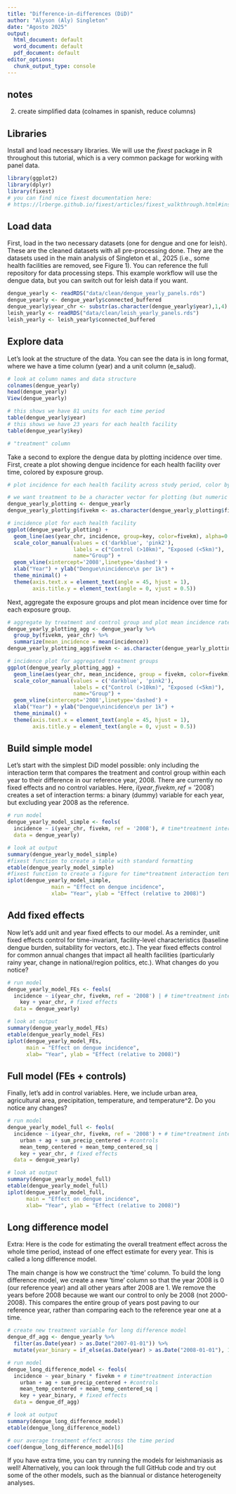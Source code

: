 ```yaml
---
title: "Difference-in-differences (DiD)"
author: "Alyson (Aly) Singleton"
date: "Agosto 2025"
output:
  html_document: default
  word_document: default
  pdf_document: default
editor_options: 
  chunk_output_type: console
---
```


## notes
2. create simplified data (colnames in spanish, reduce columns)

## Libraries

Install and load necessary libraries. We will use the _fixest_ package in R throughout this tutorial, which is a very common package for working with panel data.

```r
library(ggplot2)
library(dplyr)
library(fixest)
# you can find nice fixest documentation here:
# https://lrberge.github.io/fixest/articles/fixest_walkthrough.html#instrumental-variables    
```

## Load data

First, load in the two necessary datasets (one for dengue and one for leish). These are the cleaned datasets with all pre-processing done. They are the datasets used in the main analysis of Singleton et al., 2025 (i.e., some health facilities are removed, see Figure 1). You can reference the full repository for data processing steps. This example workflow will use the dengue data, but you can switch out for leish data if you want.

```r
dengue_yearly <- readRDS("data/clean/dengue_yearly_panels.rds")
dengue_yearly <- dengue_yearly$connected_buffered
dengue_yearly$year_chr <- substr(as.character(dengue_yearly$year),1,4)
leish_yearly <- readRDS("data/clean/leish_yearly_panels.rds")
leish_yearly <- leish_yearly$connected_buffered
```

## Explore data

Let's look at the structure of the data. You can see the data is in long format, where we have a time column (year) and a unit column (e_salud).  

```r
# look at column names and data structure
colnames(dengue_yearly)
head(dengue_yearly)
View(dengue_yearly)

# this shows we have 81 units for each time period
table(dengue_yearly$year)
# this shows we have 23 years for each health facility
table(dengue_yearly$key)

# "treatment" column

```

Take a second to explore the dengue data by plotting incidence over time. First, create a plot showing dengue incidence for each health facility over time, colored by exposure group.

```r
# plot incidence for each health facility across study period, color by treatment (<5km) and control (>10km)

# we want treatment to be a character vector for plotting (but numeric for running the models)
dengue_yearly_plotting <- dengue_yearly
dengue_yearly_plotting$fivekm <- as.character(dengue_yearly_plotting$fivekm) 

# incidence plot for each health facility
ggplot(dengue_yearly_plotting) +
  geom_line(aes(year_chr, incidence, group=key, color=fivekm), alpha=0.7) +
  scale_color_manual(values = c('darkblue', 'pink2'), 
                     labels = c("Control (>10km)", "Exposed (<5km)"), 
                     name="Group") +
  geom_vline(xintercept='2008',linetype='dashed') +
  xlab("Year") + ylab("Dengue\nincidence\n per 1k") +
  theme_minimal() +
  theme(axis.text.x = element_text(angle = 45, hjust = 1),
        axis.title.y = element_text(angle = 0, vjust = 0.5))
```

Next, aggregate the exposure groups and plot mean incidence over time for each exposure group.

```r
# aggregate by treatment and control group and plot mean incidence rates across the study period
dengue_yearly_plotting_agg <- dengue_yearly %>%
  group_by(fivekm, year_chr) %>%
  summarize(mean_incidence = mean(incidence))
dengue_yearly_plotting_agg$fivekm <- as.character(dengue_yearly_plotting_agg$fivekm)

# incidence plot for aggregated treatment groups
ggplot(dengue_yearly_plotting_agg) +
  geom_line(aes(year_chr, mean_incidence, group = fivekm, color=fivekm)) +
  scale_color_manual(values = c('darkblue', 'pink2'),
                     labels = c("Control (>10km)", "Exposed (<5km)"), 
                     name="Group") +
  geom_vline(xintercept='2008',linetype='dashed') +
  xlab("Year") + ylab("Dengue\nincidence\n per 1k") +
  theme_minimal() +
  theme(axis.text.x = element_text(angle = 45, hjust = 1),
        axis.title.y = element_text(angle = 0, vjust = 0.5))
```

## Build simple model

Let's start with the simplest DiD model possible: only including the interaction term that compares the treatment and control group within each year to their difference in our reference year, 2008. There are currently no fixed effects and no control variables. Here, $i(year, fivekm, ref = '2008')$ creates a set of interaction terms: a binary (dummy) variable for each year, but excluding year 2008 as the reference.

```r
# run model
dengue_yearly_model_simple <- feols(
  incidence ~ i(year_chr, fivekm, ref = '2008'), # time*treatment interaction
  data = dengue_yearly)

# look at output
summary(dengue_yearly_model_simple)
#fixest function to create a table with standard formatting
etable(dengue_yearly_model_simple) 
#fixest function to create a figure for time*treatment interaction terms
iplot(dengue_yearly_model_simple, 
              main = "Effect on dengue incidence",
              xlab= "Year", ylab = "Effect (relative to 2008)")
```

## Add fixed effects

Now let's add unit and year fixed effects to our model. As a reminder, unit fixed effects control for time-invariant, facility-level characteristics (baseline dengue burden, suitability for vectors, etc.). The year fixed effects control for common annual changes that impact all health facilities (particularly rainy year, change in national/region politics, etc.). What changes do you notice?

```r
# run model
dengue_yearly_model_FEs <- feols(
  incidence ~ i(year_chr, fivekm, ref = '2008') | # time*treatment interaction
    key + year_chr, # fixed effects
  data = dengue_yearly)

# look at output
summary(dengue_yearly_model_FEs)
etable(dengue_yearly_model_FEs)
iplot(dengue_yearly_model_FEs, 
      main = "Effect on dengue incidence",
      xlab= "Year", ylab = "Effect (relative to 2008)")
```

## Full model (FEs + controls)

Finally, let's add in control variables. Here, we include urban area, agricultural area, precipitation, temperature, and temperature^2. Do you notice any changes?

```r
# run model
dengue_yearly_model_full <- feols(
  incidence ~ i(year_chr, fivekm, ref = '2008') + # time*treatment interaction
    urban + ag + sum_precip_centered + #controls
    mean_temp_centered + mean_temp_centered_sq | 
    key + year_chr, # fixed effects
  data = dengue_yearly)

# look at output
summary(dengue_yearly_model_full)
etable(dengue_yearly_model_full)
iplot(dengue_yearly_model_full, 
      main = "Effect on dengue incidence",
      xlab= "Year", ylab = "Effect (relative to 2008)")
```

## Long difference model

Extra: Here is the code for estimating the overall treatment effect across the whole time period, instead of one effect estimate for every year. This is called a long difference model.

The main change is how we construct the 'time' column. To build the long difference model, we create a new 'time' column so that the year 2008 is 0 (our reference year) and all other years after 2008 are 1. We remove the years before 2008 because we want our control to only be 2008 (not 2000-2008). This compares the entire group of years post paving to our reference year, rather than comparing each to the reference year one at a time. 

```r
# create new treatment variable for long difference model
dengue_df_agg <- dengue_yearly %>%
  filter(as.Date(year) > as.Date("2007-01-01")) %>%
  mutate(year_binary = if_else(as.Date(year) > as.Date("2008-01-01"), 1, 0))

# run model
dengue_long_difference_model <- feols(
  incidence ~ year_binary * fivekm + # time*treatment interaction
    urban + ag + sum_precip_centered + #controls
    mean_temp_centered + mean_temp_centered_sq | 
    key + year_binary, # fixed effects
  data = dengue_df_agg)

# look at output
summary(dengue_long_difference_model)
etable(dengue_long_difference_model)

# our average treatment effect across the time period
coef(dengue_long_difference_model)[6] 
```

If you have extra time, you can try running the models for leishmaniasis as well! Alternatively, you can look through the full GitHub code and try out some of the other models, such as the biannual or distance heterogeneity analyses.
